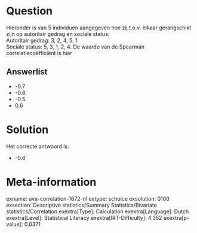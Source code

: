 Question
========

Hieronder is van 5 individuen aangegeven hoe zij t.o.v. elkaar
gerangschikt zijn op autoritair gedrag en sociale status:\
Autoritair gedrag: 3, 2, 4, 5, 1\
Sociale status: 5, 3, 1, 2, 4. De waarde van de Spearman
correlatiecoëfficiënt is hier

Answerlist
----------

* -0.7
* -0.6
* -0.5
* 0.6

Solution
========

Het correcte antwoord is: 

* -0.6

Meta-information
================
exname: uva-correlation-1672-nl
extype: schoice
exsolution: 0100
exsection: Descriptive statistics/Summary Statistics/Bivariate statistics/Correlation
exextra[Type]: Calculation
exextra[Language]: Dutch
exextra[Level]: Statistical Literacy
exextra[IRT-Difficulty]: 4.352
exextra[p-value]: 0.0371
